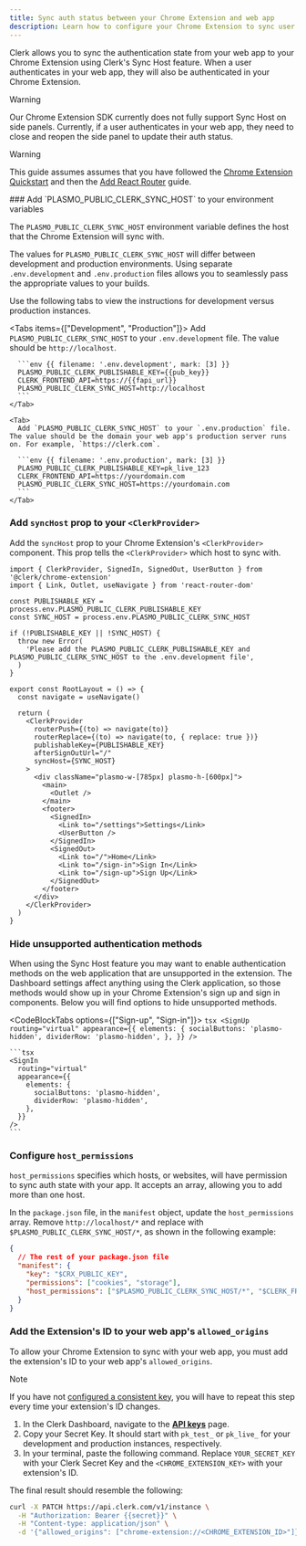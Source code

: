 ```yaml
---
title: Sync auth status between your Chrome Extension and web app
description: Learn how to configure your Chrome Extension to sync user authentication with your web application.
---
```


Clerk allows you to sync the authentication state from your web app to your Chrome Extension using Clerk's Sync Host feature. When a user authenticates in your web app, they will also be authenticated in your Chrome Extension.

> [!WARNING]
> Our Chrome Extension SDK currently does not fully support Sync Host on side panels. Currently, if a user authenticates in your web app, they need to close and reopen the side panel to update their auth status.

> [!WARNING]
> This guide assumes assumes that you have followed the [Chrome Extension Quickstart](/docs/quickstarts/chrome-extension) and then the [Add React Router](/docs/references/chrome-extension/add-react-router) guide.

<Steps>
  ### Add `PLASMO_PUBLIC_CLERK_SYNC_HOST` to your environment variables

  The `PLASMO_PUBLIC_CLERK_SYNC_HOST` environment variable defines the host that the Chrome Extension will sync with.

  The values for `PLASMO_PUBLIC_CLERK_SYNC_HOST` will differ between development and production environments. Using separate `.env.development` and `.env.production` files allows you to seamlessly pass the appropriate values to your builds.

  Use the following tabs to view the instructions for development versus production instances.

  <Tabs items={["Development", "Production"]}>
    <Tab>
      Add `PLASMO_PUBLIC_CLERK_SYNC_HOST` to your `.env.development` file. The value should be `http://localhost`.

      ```env {{ filename: '.env.development', mark: [3] }}
      PLASMO_PUBLIC_CLERK_PUBLISHABLE_KEY={{pub_key}}
      CLERK_FRONTEND_API=https://{{fapi_url}}
      PLASMO_PUBLIC_CLERK_SYNC_HOST=http://localhost
      ```
    </Tab>

    <Tab>
      Add `PLASMO_PUBLIC_CLERK_SYNC_HOST` to your `.env.production` file. The value should be the domain your web app's production server runs on. For example, `https://clerk.com`.

      ```env {{ filename: '.env.production', mark: [3] }}
      PLASMO_PUBLIC_CLERK_PUBLISHABLE_KEY=pk_live_123
      CLERK_FRONTEND_API=https://yourdomain.com
      PLASMO_PUBLIC_CLERK_SYNC_HOST=https://yourdomain.com
      ```
    </Tab>
  </Tabs>

  ### Add `syncHost` prop to your `<ClerkProvider>`

  Add the `syncHost` prop to your Chrome Extension's `<ClerkProvider>` component. This prop tells the `<ClerkProvider>` which host to sync with.

  ```tsx {{ filename: 'src/popup/layouts/root-layout.tsx', mark: [5, [7, 11], 22] }}
  import { ClerkProvider, SignedIn, SignedOut, UserButton } from '@clerk/chrome-extension'
  import { Link, Outlet, useNavigate } from 'react-router-dom'

  const PUBLISHABLE_KEY = process.env.PLASMO_PUBLIC_CLERK_PUBLISHABLE_KEY
  const SYNC_HOST = process.env.PLASMO_PUBLIC_CLERK_SYNC_HOST

  if (!PUBLISHABLE_KEY || !SYNC_HOST) {
    throw new Error(
      'Please add the PLASMO_PUBLIC_CLERK_PUBLISHABLE_KEY and PLASMO_PUBLIC_CLERK_SYNC_HOST to the .env.development file',
    )
  }

  export const RootLayout = () => {
    const navigate = useNavigate()

    return (
      <ClerkProvider
        routerPush={(to) => navigate(to)}
        routerReplace={(to) => navigate(to, { replace: true })}
        publishableKey={PUBLISHABLE_KEY}
        afterSignOutUrl="/"
        syncHost={SYNC_HOST}
      >
        <div className="plasmo-w-[785px] plasmo-h-[600px]">
          <main>
            <Outlet />
          </main>
          <footer>
            <SignedIn>
              <Link to="/settings">Settings</Link>
              <UserButton />
            </SignedIn>
            <SignedOut>
              <Link to="/">Home</Link>
              <Link to="/sign-in">Sign In</Link>
              <Link to="/sign-up">Sign Up</Link>
            </SignedOut>
          </footer>
        </div>
      </ClerkProvider>
    )
  }
  ```

  ### Hide unsupported authentication methods

  When using the Sync Host feature you may want to enable authentication methods on the web application that are unsupported in the extension. The Dashboard settings affect anything using the Clerk application, so those methods would show up in your Chrome Extension's sign up and sign in components. Below you will find options to hide unsupported methods.

  <CodeBlockTabs options={["Sign-up", "Sign-in"]}>
    ```tsx
    <SignUp
      routing="virtual"
      appearance={{
        elements: {
          socialButtons: 'plasmo-hidden',
          dividerRow: 'plasmo-hidden',
        },
      }}
    />
    ```

    ```tsx
    <SignIn
      routing="virtual"
      appearance={{
        elements: {
          socialButtons: 'plasmo-hidden',
          dividerRow: 'plasmo-hidden',
        },
      }}
    />
    ```
  </CodeBlockTabs>

  ### Configure `host_permissions`

  `host_permissions` specifies which hosts, or websites, will have permission to sync auth state with your app. It accepts an array, allowing you to add more than one host.

  In the `package.json` file, in the `manifest` object, update the `host_permissions` array. Remove `http://localhost/*` and replace with `$PLASMO_PUBLIC_CLERK_SYNC_HOST/*`, as shown in the following example:

  ```json {{ filename: 'package.json', mark: [6] }}
  {
    // The rest of your package.json file
    "manifest": {
      "key": "$CRX_PUBLIC_KEY",
      "permissions": ["cookies", "storage"],
      "host_permissions": ["$PLASMO_PUBLIC_CLERK_SYNC_HOST/*", "$CLERK_FRONTEND_API/*"]
    }
  }
  ```

  ### Add the Extension's ID to your web app's `allowed_origins`

  To allow your Chrome Extension to sync with your web app, you must add the extension's ID to your web app's `allowed_origins`.

  > [!NOTE]
  > If you have not [configured a consistent key](/docs/references/chrome-extension/configure-consistent-crx-id), you will have to repeat this step every time your extension's ID changes.

  1. In the Clerk Dashboard, navigate to the [**API keys**](https://dashboard.clerk.com/last-active?path=api-keys) page.
  1. Copy your Secret Key. It should start with `pk_test_` or `pk_live_` for your development and production instances, respectively.
  1. In your terminal, paste the following command. Replace `YOUR_SECRET_KEY` with your Clerk Secret Key and the `<CHROME_EXTENSION_KEY>` with your extension's ID.

  The final result should resemble the following:

  ```bash {{ filename: 'terminal' }}
  curl -X PATCH https://api.clerk.com/v1/instance \
    -H "Authorization: Bearer {{secret}}" \
    -H "Content-type: application/json" \
    -d '{"allowed_origins": ["chrome-extension://<CHROME_EXTENSION_ID>"]}'
  ```
</Steps>
